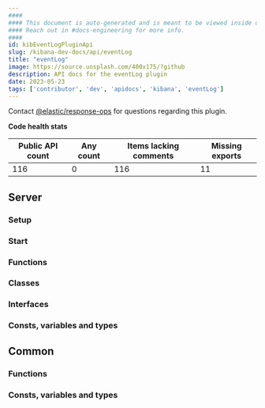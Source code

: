 ```yaml
---
####
#### This document is auto-generated and is meant to be viewed inside our experimental, new docs system.
#### Reach out in #docs-engineering for more info.
####
id: kibEventLogPluginApi
slug: /kibana-dev-docs/api/eventLog
title: "eventLog"
image: https://source.unsplash.com/400x175/?github
description: API docs for the eventLog plugin
date: 2023-05-23
tags: ['contributor', 'dev', 'apidocs', 'kibana', 'eventLog']
---
```




Contact [@elastic/response-ops](https://github.com/orgs/elastic/teams/response-ops) for questions regarding this plugin.

**Code health stats**

| Public API count  | Any count | Items lacking comments | Missing exports |
|-------------------|-----------|------------------------|-----------------|
| 116 | 0 | 116 | 11 |

## Server

### Setup
<DocDefinitionList data={[eventLogObj.server.setup]}/>

### Start
<DocDefinitionList data={[eventLogObj.server.start]}/>

### Functions
<DocDefinitionList data={eventLogObj.server.functions}/>

### Classes
<DocDefinitionList data={eventLogObj.server.classes}/>

### Interfaces
<DocDefinitionList data={eventLogObj.server.interfaces}/>

### Consts, variables and types
<DocDefinitionList data={eventLogObj.server.misc}/>

## Common

### Functions
<DocDefinitionList data={eventLogObj.common.functions}/>

### Consts, variables and types
<DocDefinitionList data={eventLogObj.common.misc}/>

